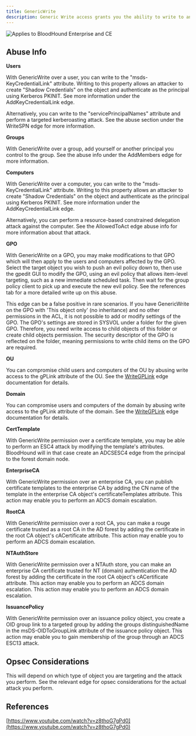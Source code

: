 ```yaml
---
title: GenericWrite
description: Generic Write access grants you the ability to write to any non-protected attribute on the target object, including "members" for a group, and "servicePrincipalNames" for a user.
---
```


<img noZoom src="/assets/enterprise-AND-community-edition-pill-tag.svg" alt="Applies to BloodHound Enterprise and CE"/>

## Abuse Info

**Users**

With GenericWrite over a user, you can write to the "msds-KeyCredentialLink" attribute. Writing to this property allows an attacker to create "Shadow Credentials" on the object and authenticate as the principal using Kerberos PKINIT. See more information under the AddKeyCredentialLink edge.

Alternatively, you can write to the "servicePrincipalNames" attribute and perform a targeted kerberoasting attack. See the abuse section under the WriteSPN edge for more information.

**Groups**

With GenericWrite over a group, add yourself or another principal you control to the group. See the abuse info under the AddMembers edge for more information.

**Computers**

With GenericWrite over a computer, you can write to the "msds-KeyCredentialLink" attribute. Writing to this property allows an attacker to create "Shadow Credentials" on the object and authenticate as the principal using Kerberos PKINIT. See more information under the AddKeyCredentialLink edge.

Alternatively, you can perform a resource-based constrained delegation attack against the computer. See the AllowedToAct edge abuse info for more information about that attack.

**GPO**

With GenericWrite on a GPO, you may make modifications to that GPO which will then apply to the users and computers affected by the GPO. Select the target object you wish to push an evil policy down to, then use the gpedit GUI to modify the GPO, using an evil policy that allows item-level targeting, such as a new immediate scheduled task. Then wait for the group policy client to pick up and execute the new evil policy. See the references tab for a more detailed write up on this abuse.

This edge can be a false positive in rare scenarios. If you have GenericWrite on the GPO with 'This object only' (no inheritance) and no other permissions in the ACL, it is not possible to add or modify settings of the GPO. The GPO's settings are stored in SYSVOL under a folder for the given GPO. Therefore, you need write access to child objects of this folder or create child objects permission. The security descriptor of the GPO is reflected on the folder, meaning permissions to write child items on the GPO are required.

**OU**

You can compromise child users and computers of the OU by abusing write access to the gPLink attribute of the OU. See the [WriteGPLink](/resources/edges/write-gp-link) edge documentation for details.

**Domain**

You can compromise users and computers of the domain by abusing write access to the gPLink attribute of the domain. See the [WriteGPLink](/resources/edges/write-gp-link) edge documentation for details.

**CertTemplate**

With GenericWrite permission over a certificate template, you may be able to perform an ESC4 attack by modifying the template's attributes. BloodHound will in that case create an ADCSESC4 edge from the principal to the forest domain node.

**EnterpriseCA**

With GenericWrite permission over an enterprise CA, you can publish certificate templates to the enterprise CA by adding the CN name of the template in the enterprise CA object's certificateTemplates attribute. This action may enable you to perform an ADCS domain escalation.

**RootCA**

With GenericWrite permission over a root CA, you can make a rouge certificate trusted as a root CA in the AD forest by adding the certificate in the root CA object's cACertificate attribute. This action may enable you to perform an ADCS domain escalation.

**NTAuthStore**

With GenericWrite permission over a NTAuth store, you can make an enterprise CA certificate trusted for NT (domain) authentication the AD forest by adding the certificate in the root CA object's cACertificate attribute. This action may enable you to perform an ADCS domain escalation. This action may enable you to perform an ADCS domain escalation.

**IssuancePolicy**

With GenericWrite permission over an issuance policy object, you create a OID group link to a targeted group by adding the groups distinguishedName in the msDS-OIDToGroupLink attribute of the issuance policy object. This action may enable you to gain membership of the group through an ADCS ESC13 attack.

## Opsec Considerations

This will depend on which type of object you are targeting and the attack you perform. See the relevant edge for opsec considerations for the actual attack you perform.

## References

[https://www.youtube.com/watch?v=z8thoG7gPd0](https://www.youtube.com/watch?v=z8thoG7gPd0)

